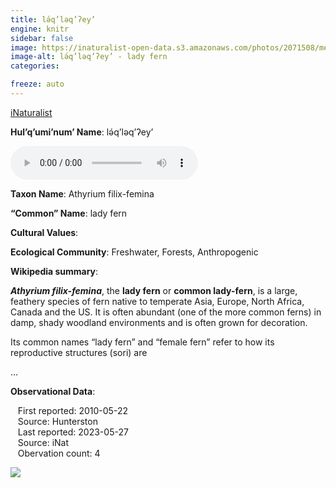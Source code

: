 ```yaml
---
title: lə́q’ləq’ʔey’
engine: knitr
sidebar: false
image: https://inaturalist-open-data.s3.amazonaws.com/photos/2071508/medium.jpg
image-alt: lə́q’ləq’ʔey’ - lady fern
categories:

freeze: auto
---
```


<div role="img" class="imerss-photo" style="background-image: url(https://inaturalist-open-data.s3.amazonaws.com/photos/2071508/medium.jpg)" 
 alt="lə́q’ləq’ʔey’ - lady fern">
 <a href="https://www.inaturalist.org/taxa/52669" target="_blank" class="taxonDisplay-iNat-extern">iNaturalist<span class="external-link"></span></a>
</div>

**Hul'q'umi'num' Name**: lə́q’ləq’ʔey’

<audio controls>
  <source src="../../NA" type="audio/mpeg">
</audio>

**Taxon Name**: Athyrium filix-femina

**"Common" Name**: lady fern

**Cultural Values**:

:::{layout-nrow=1}

:::

**Ecological Community**: Freshwater, Forests, Anthropogenic

**Wikipedia summary**:
<p class="mw-empty-elt">
</p>

<p><i><b>Athyrium filix-femina</b></i>, the <b>lady fern</b> or <b>common lady-fern</b>, is a large, feathery species of fern native to temperate Asia, Europe, North Africa, Canada and the US. It is often abundant (one of the more common ferns) in damp, shady woodland environments and is often grown for decoration.
</p><p>Its common names "lady fern" and "female fern" refer to how its reproductive structures (sori) are</p>...

**Observational Data**:

|    First reported: 2010-05-22

|    Source: Hunterston

|    Last reported: 2023-05-27

|    Source: iNat

|    Obervation count: 4

![](community_dist.png)
